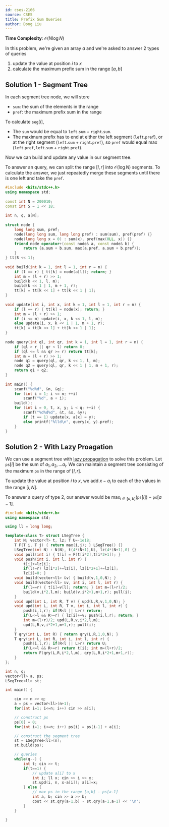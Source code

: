```yaml
---
id: cses-2166
source: CSES
title: Prefix Sum Queries
author: Dong Liu
---
```


**Time Complexity**: $\mathcal O(N\log N)$

In this problem, we're given an array $a$ and we're asked to answer 2 types of
queries

1. update the value at position $i$ to $x$
2. calculate the maximum prefix sum in the range $[a, b]$

## Solution 1 - Segment Tree

In each segment tree node, we will store

- $\texttt{sum}$: the sum of the elements in the range
- $\texttt{pref}$: the maximum prefix sum in the range

To calculate $\texttt{seg}[i]$,

- The $\texttt{sum}$ would be equal to $\texttt{left}.\texttt{sum} + \texttt{right}.\texttt{sum}$.
- The maximum prefix has to end at either the left segment ($\texttt{left}.\texttt{pref}$), or at the right segment ($\texttt{left}.\texttt{sum} + \texttt{right}.\texttt{pref}$), so $\texttt{pref}$ would equal $\max(\texttt{left}.\texttt{pref}, \texttt{left}.\texttt{sum} + \texttt{right}.\texttt{pref})$.

Now we can build and update any value in our segment tree.

To answer an query, we can split the range $[l, r]$ into $\mathcal O(\log N)$ segments. To calculate the answer, we just repeatedly merge these segments until there is one left and take the $\texttt{pref}$. 

<LanguageSection>

<CPPSection>

```cpp
#include <bits/stdc++.h>
using namespace std;
 
const int N = 200010;
const int S = 1 << 18;
 
int n, q, a[N];
 
struct node {
	long long sum, pref;
	node(long long sum, long long pref) : sum(sum), pref(pref) {}
	node(long long x = 0) : sum(x), pref(max(0LL, x)) {}
	friend node operator+(const node& a, const node& b) {
		return {a.sum + b.sum, max(a.pref, a.sum + b.pref)};
	}
} tt[S << 1];
 
void build(int k = 1, int l = 1, int r = n) {
	if (l == r) { tt[k] = node(a[l]); return; }
	int m = (l + r) >> 1;
	build(k << 1, l, m);
	build(k << 1 | 1, m + 1, r);
	tt[k] = tt[k << 1] + tt[k << 1 | 1];
}
 
void update(int i, int x, int k = 1, int l = 1, int r = n) {
	if (l == r) { tt[k] = node(x); return; }
	int m = (l + r) >> 1;
	if (i <= m) update(i, x, k << 1, l, m);
	else update(i, x, k << 1 | 1, m + 1, r);
	tt[k] = tt[k << 1] + tt[k << 1 | 1];
}
 
node query(int ql, int qr, int k = 1, int l = 1, int r = n) {
	if (ql > r || qr < l) return 0;
	if (ql <= l && qr >= r) return tt[k];
	int m = (l + r) >> 1;
	node q1 = query(ql, qr, k << 1, l, m);
	node q2 = query(ql, qr, k << 1 | 1, m + 1, r);
	return q1 + q2;
}
 
int main() {
	scanf("%d%d", &n, &q);
	for (int i = 1; i <= n; ++i)
		scanf("%d", a + i);
	build();
	for (int i = 0, t, x, y; i < q; ++i) {
		scanf("%d%d%d", &t, &x, &y);
		if (t == 1) update(x, a[x] = y);
		else printf("%lld\n", query(x, y).pref);
	}
}
```

</CPPSection>

</LanguageSection>

## Solution 2 - With Lazy Proagation

We can use a segment tree with [lazy propagation](/plat/RURQ) to solve this
problem. Let $\texttt{ps}[i]$ be the sum of $a_1, a_2, \dots a_i$. We can
maintain a segment tree consisting of the maximum $\texttt{ps}$ in the range of
$[l,r]$.

To update the value at position $i$ to $x$, we add $x-a_i$ to each of the values
in the range $[i,N]$.

To answer a query of type 2, our answer would be
$\max_{i \in [a, b]}(\texttt{ps}[i]) - \texttt{ps}[{a-1}]$.

<LanguageSection>

<CPPSection>

```cpp
#include <bits/stdc++.h>
using namespace std;

using ll = long long;

template<class T> struct LSegTree {
	int N; vector<T> t, lz; T U=-1e18;
	T F(T i, T j) { return max(i,j); } LSegTree() {}
	LSegTree(int N) : N(N), t(4*(N+1),U), lz(4*(N+1),0) {}
	void pull(int i) { t[i] = F(t[i*2],t[i*2+1]); }
	void push(int i, int l, int r) {
		t[i]+=lz[i];
		if(l!=r) lz[i*2]+=lz[i], lz[i*2+1]+=lz[i];
		lz[i]=0; }
	void build(vector<ll> &v) { build(v,1,0,N); }
	void build(vector<ll> &v, int i, int l, int r) {
		if(l==r) { t[i]=v[l]; return; } int m=(l+r)/2;
		build(v,i*2,l,m); build(v,i*2+1,m+1,r); pull(i);
	}
	void upd(int L, int R, T v) { upd(L,R,v,1,0,N); }
	void upd(int L, int R, T v, int i, int l, int r) {
		push(i,l,r); if(R<l || L>r) return;
		if(L<=l && R>=r) { lz[i]+=v; push(i,l,r); return; }
		int m=(l+r)/2; upd(L,R,v,i*2,l,m);
		upd(L,R,v,i*2+1,m+1,r); pull(i);
	}
	T qry(int L, int R) { return qry(L,R,1,0,N); }
	T qry(int L, int R, int i, int l, int r) {
		push(i,l,r); if(R<l || L>r) return U;
		if(L<=l && R>=r) return t[i]; int m=(l+r)/2;
		return F(qry(L,R,i*2,l,m), qry(L,R,i*2+1,m+1,r));
	}
};

int n, q;
vector<ll> a, ps;
LSegTree<ll> st;

int main() {

	cin >> n >> q;
	a = ps = vector<ll>(n+1);
	for(int i=1; i<=n; i++) cin >> a[i];

	// construct ps
	ps[0] = 0;
	for(int i=1; i<=n; i++) ps[i] = ps[i-1] + a[i];

	// construct the segment tree
	st = LSegTree<ll>(n);
	st.build(ps);

	// queries
	while(q--) {
		int t; cin >> t;
		if(t==1) {
			// update a[i] to x
			int i; ll x; cin >> i >> x;
			st.upd(i, n, x-a[i]); a[i]=x;
		} else {
			// max ps in the range [a,b] - ps[a-1]
			int a, b; cin >> a >> b;
			cout << st.qry(a-1,b) - st.qry(a-1,a-1) << '\n';
		}
	}

}
```

</CPPSection>

</LanguageSection>
